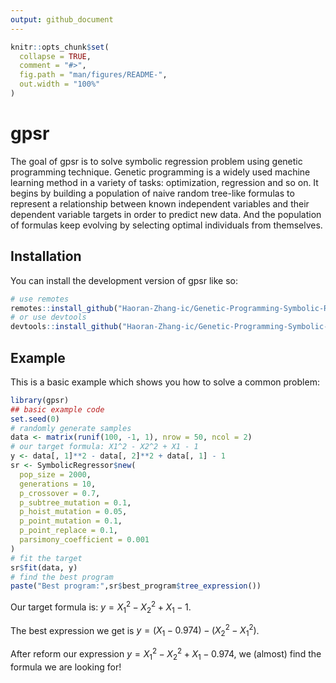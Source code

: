 ```yaml
---
output: github_document
---
```


<!-- README.md is generated from README.Rmd. Please edit that file -->

```r
knitr::opts_chunk$set(
  collapse = TRUE,
  comment = "#>",
  fig.path = "man/figures/README-",
  out.width = "100%"
)
```

# gpsr

<!-- badges: start -->
<!-- badges: end -->

The goal of gpsr is to solve symbolic regression problem using genetic programming technique. Genetic programming is a widely used machine learning method in a variety of tasks: optimization, regression and so on. It begins by building a population of naive random tree-like formulas to represent a relationship between known independent variables and their dependent variable targets in order to predict new data. And the population of formulas keep evolving by selecting optimal individuals from themselves.

## Installation

You can install the development version of gpsr like so:

``` r
# use remotes 
remotes::install_github("Haoran-Zhang-ic/Genetic-Programming-Symbolic-Regression")
# or use devtools
devtools::install_github("Haoran-Zhang-ic/Genetic-Programming-Symbolic-Regression")
```

## Example

This is a basic example which shows you how to solve a common problem:

```r
library(gpsr)
## basic example code
set.seed(0)
# randomly generate samples
data <- matrix(runif(100, -1, 1), nrow = 50, ncol = 2)
# our target formula: X1^2 - X2^2 + X1 - 1
y <- data[, 1]**2 - data[, 2]**2 + data[, 1] - 1
sr <- SymbolicRegressor$new(
  pop_size = 2000,
  generations = 10,
  p_crossover = 0.7,
  p_subtree_mutation = 0.1,
  p_hoist_mutation = 0.05,
  p_point_mutation = 0.1,
  p_point_replace = 0.1,
  parsimony_coefficient = 0.001
)
# fit the target
sr$fit(data, y)
# find the best program
paste("Best program:",sr$best_program$tree_expression())
```

Our target formula is: $y = X_1^2 - X_2^2 + X_1 - 1$.

The best expression we get is $y = (X_1 - 0.974) - (X_2^2 - X_1^2)$.

After reform our expression $y = X_1^2 - X_2^2 + X_1 - 0.974$, we (almost) find the formula we are looking for! 

